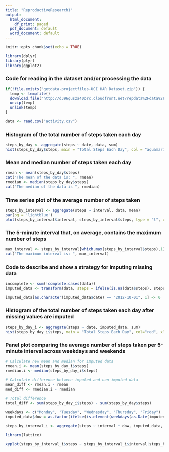 ```yaml
---
title: "ReproductiveResearch1"
output:
  html_document:
    df_print: paged
  pdf_document: default
  word_document: default
---
```


```r
knitr::opts_chunk$set(echo = TRUE)
```

```r
library(dplyr)
library(plyr)
library(ggplot2)

```

### Code for reading in the dataset and/or processing the data

```r
if(!file.exists("getdata-projectfiles-UCI HAR Dataset.zip")) {
  temp <- tempfile()
  download.file("http://d396qusza40orc.cloudfront.net/repdata%2Fdata%2Factivity.zip",temp)
  unzip(temp)
  unlink(temp)
}

data <- read.csv("activity.csv")

```

### Histogram of the total number of steps taken each day

```r

steps_by_day <- aggregate(steps ~ date, data, sum)
hist(steps_by_day$steps, main = "Total Steps Each Day", col = "aquamarine", xlab = "Number of Steps")

```

### Mean and median number of steps taken each day

```r

rmean <- mean(steps_by_day$steps)
cat("The mean of the data is: ", rmean)
rmedian <- median(steps_by_day$steps)
cat("The median of the data is ", rmedian)

```

### Time series plot of the average number of steps taken

```r

steps_by_interval <- aggregate(steps ~ interval, data, mean)
par(bg = 'lightblue')
plot(steps_by_interval$interval, steps_by_interval$steps, type = "l", xlab = "Interval", ylab = "Number of Steps", main = "Average Number of Steps per Day by Interval")

```

### The 5-minute interval that, on average, contains the maximum number of steps

```r

max_interval <- steps_by_interval[which.max(steps_by_interval$steps),1]
cat("The maximum interval is: ", max_interval)

```

### Code to describe and show a strategy for imputing missing data

```r

incomplete <- sum(!complete.cases(data))
imputed_data <- transform(data, steps = ifelse(is.na(data$steps), steps_by_interval$steps[match(data$interval, steps_by_interval$interval)], data$steps))

imputed_data[as.character(imputed_data$date) == "2012-10-01", 1] <- 0

```

### Histogram of the total number of steps taken each day after missing values are imputed

```r

steps_by_day_i <- aggregate(steps ~ date, imputed_data, sum)
hist(steps_by_day_i$steps, main = "Total Steps Each Day", col="red", xlab = "Number of Steps")

```

### Panel plot comparing the average number of steps taken per 5-minute interval across weekdays and weekends

```r

# Calculate new mean and median for imputed data
rmean.i <- mean(steps_by_day_i$steps)
rmedian.i <- median(steps_by_day_i$steps)

# Calculate difference between imputed and non-imputed data
mean_diff <- rmean.i - rmean
med_diff <- rmedian.i - rmedian

# Total difference
total_diff <- sum(steps_by_day_i$steps) - sum(steps_by_day$steps)

weekdays <- c("Monday", "Tuesday", "Wednesday", "Thursday", "Friday")
imputed_data$dow = as.factor(ifelse(is.element(weekdays(as.Date(imputed_data$date)),weekdays), "Weekday", "Weekend"))

steps_by_interval_i <- aggregate(steps ~ interval + dow, imputed_data, mean)

library(lattice)

xyplot(steps_by_interval_i$steps ~ steps_by_interval_i$interval|steps_by_interval_i$dow, main="Average Steps per Day by Interval",xlab="Interval", ylab="Steps",layout=c(1,2), type="l")

```



